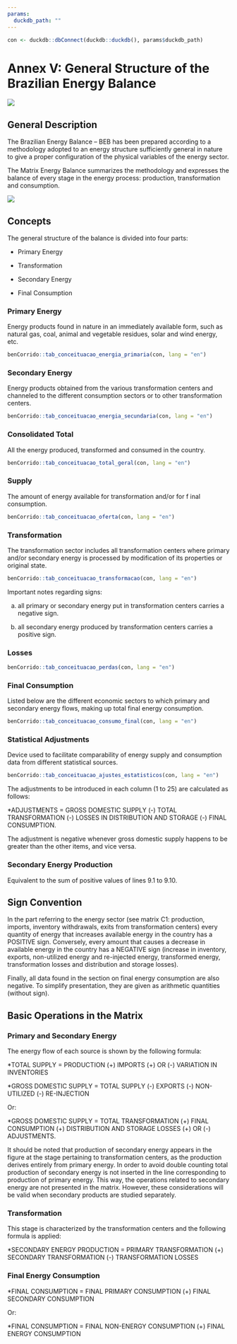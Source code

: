 ```yaml
---
params:
  duckdb_path: ""
---
```


```r
con <- duckdb::dbConnect(duckdb::duckdb(), params$duckdb_path)
```

# Annex V: General Structure of the Brazilian Energy Balance {-}

![](../img/capas/imagem_cap_anexo.png)

## General Description

The Brazilian Energy Balance – BEB has been prepared according to a methodology adopted to an energy structure sufficiently general in nature to give a proper configuration of the physical variables of the energy sector.

The Matrix Energy Balance summarizes the methodology and expresses the balance of every stage in the energy process: production, transformation and consumption.

![](../img/Figura_DescricaoGeral_Anexo_V_EN.png)

## Concepts

The general structure of the balance is divided into four parts:

- Primary Energy

- Transformation

- Secondary Energy

- Final Consumption

### Primary Energy

Energy products found in nature in an immediately available form, such as natural gas, coal, animal and vegetable residues, solar and wind energy, etc.

```r
benCorrido::tab_conceituacao_energia_primaria(con, lang = "en")
```

### Secondary Energy

Energy products obtained from the various transformation centers and channeled to the different consumption sectors or to other transformation centers.

```r
benCorrido::tab_conceituacao_energia_secundaria(con, lang = "en")
```

### Consolidated Total

All the energy produced, transformed and consumed in the country.

```r
benCorrido::tab_conceituacao_total_geral(con, lang = "en")
```

### Supply

The amount of energy available for transformation and/or for f inal consumption.

```r
benCorrido::tab_conceituacao_oferta(con, lang = "en")
```

### Transformation

The transformation sector includes all transformation centers where primary and/or secondary energy is processed by modification of its properties or original state.

```r
benCorrido::tab_conceituacao_transformacao(con, lang = "en")
```

Important notes regarding signs:

a) all primary or secondary energy put in transformation centers carries a negative sign.

b) all secondary energy produced by transformation centers carries a positive sign.

### Losses

```r
benCorrido::tab_conceituacao_perdas(con, lang = "en")
```

### Final Consumption

Listed below are the different economic sectors to which primary and secondary energy flows, making up total final energy consumption.

```r
benCorrido::tab_conceituacao_consumo_final(con, lang = "en")
```

###  Statistical Adjustments

Device used to facilitate comparability of energy supply and consumption data from different statistical sources.

```r
benCorrido::tab_conceituacao_ajustes_estatisticos(con, lang = "en")
```

The adjustments to be introduced in each column (1 to 25) are calculated as follows:

*ADJUSTMENTS = GROSS DOMESTIC SUPPLY (-) TOTAL TRANSFORMATION (-) LOSSES IN DISTRIBUTION AND STORAGE (-) FINAL CONSUMPTION.

The adjustment is negative whenever gross domestic supply happens to be greater than the other items, and vice versa.

### Secondary Energy Production

Equivalent to the sum of positive values of lines 9.1 to 9.10.

## Sign Convention

In the part referring to the energy sector (see matrix C1: production, imports, inventory withdrawals, exits from transformation centers) every quantity of energy that increases available energy in the country has a POSITIVE sign. Conversely, every amount that causes a decrease in available energy in the country has a NEGATIVE sign (increase in inventory, exports, non-utilized energy and re-injected energy, transformed energy, transformation losses and distribution and storage losses).

Finally, all data found in the section on final energy consumption are also negative. To simplify presentation, they are given as arithmetic quantities (without sign).

## Basic Operations in the Matrix

### Primary and Secondary Energy

The energy flow of each source is shown by the following formula:

*TOTAL SUPPLY = PRODUCTION (+) IMPORTS (+) OR (-) VARIATION IN INVENTORIES

*GROSS DOMESTIC SUPPLY = TOTAL SUPPLY (-) EXPORTS (-) NON-UTILIZED (-) RE-INJECTION

Or:

*GROSS DOMESTIC SUPPLY = TOTAL TRANSFORMATION (+) FINAL CONSUMPTION (+) DISTRIBUTION AND STORAGE LOSSES (+) OR (-) ADJUSTMENTS.

It should be noted that production of secondary energy appears in the figure at the stage pertaining to transformation centers, as the production derives entirely from primary energy. In order to avoid double counting total production of secondary energy is not inserted in the line corresponding to production of primary energy. This way, the operations related to secondary energy are not presented in the matrix. However, these considerations will be valid when secondary products are studied separately.

### Transformation

This stage is characterized by the transformation centers and the following formula is applied:

*SECONDARY ENERGY PRODUCTION = PRIMARY TRANSFORMATION (+) SECONDARY TRANSFORMATION (-) TRANSFORMATION LOSSES

### Final Energy Consumption

*FINAL CONSUMPTION = FINAL PRIMARY CONSUMPTION (+) FINAL SECONDARY CONSUMPTION

Or:

*FINAL CONSUMPTION = FINAL NON-ENERGY CONSUMPTION (+) FINAL ENERGY CONSUMPTION